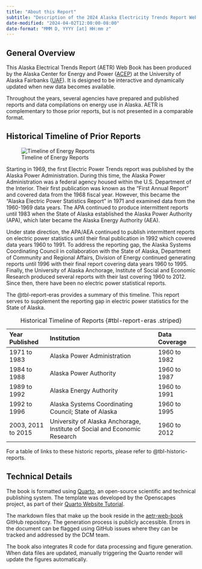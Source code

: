 ```yaml
---
title: "About this Report"
subtitle: "Description of the 2024 Alaska Electricity Trends Report Web Book"
date-modified: "2024-04-02T12:00:00-08:00"
date-format: "MMM D, YYYY [at] HH:mm z"
---
```


## General Overview

This Alaska Electrical Trends Report (AETR) Web Book has been produced by the Alaska Center for Energy and Power ([ACEP](https://www.uaf.edu/acep/)) at the University of Alaska Fairbanks ([UAF](https://www.uaf.edu/uaf/index.php)). It is designed to be interactive and dynamically updated when new data becomes available. 

Throughout the years, several agencies have prepared and published reports and data compilations on energy use in Alaska. AETR is complementary to those prior reports, but is not presented in a comparable format. 


## Historical Timeline of Prior Reports {#sec-historic-timeline}

![Timeline of Energy Reports](images/energy_stats_timeline.png){#fig-report-timeline}

Starting in 1969, the first Electric Power Trends report was published by the Alaska Power Administration. During this time, the Alaska Power Administration was a federal agency housed within the U.S. Department of the Interior. Their first publication was known as the “First Annual Report” and covered data from the 1968 fiscal year. However, this became the “Alaska Electric Power Statistics Report” in 1971 and examined data from the 1960-1969 data years. The APA continued to produce intermittent reports until 1983 when the State of Alaska established the Alaska Power Authority (APA), which later became the Alaska Energy Authority (AEA). 

Under state direction, the APA/AEA continued to publish intermittent reports on electric power statistics until their final publication in 1992 which covered data years 1960 to 1991. To address the reporting gap, the Alaska Systems Coordinating Council in collaboration with the State of Alaska, Department of Community and Regional Affairs, Division of Energy continued generating reports until 1996 with their final report covering data years 1960 to 1995. Finally, the University of Alaska Anchorage, Institute of Social and Economic Research produced several reports with their last covering 1960 to 2012. Since then, there have been no electric power statistical reports. 

The @tbl-report-eras provides a summary of this timeline. This report serves to supplement the reporting gap in electric power statistics for the State of Alaska. 


| Year Published  | Institution  | Data Coverage |
|:---------|:-------------------------|:---------|
| 1971 to 1983  | Alaska Power Administration  | 1960 to 1982 |
| 1984 to 1988  | Alaska Power Authority       | 1960 to 1987 |
| 1989 to 1992  | Alaska Energy Authority      | 1960 to 1991 |
| 1992 to 1996  | Alaska Systems Coordinating Council; State of Alaska | 1960 to 1995 |
| 2003, 2011 to 2015 | University of Alaska Anchorage, Institute of Social and Economic Research | 1960 to 2012 | 
:  Historical Timeline of Reports {#tbl-report-eras .striped}

For a table of links to these historic reports, please refer to @tbl-historic-reports.

## Technical Details

The book is formatted using [Quarto](https://quarto.org), an open-source scientific and technical publishing system. The template was developed by the Openscapes project, as part of their [Quarto Website Tutorial](https://github.com/Openscapes/quarto-website-tutorial).

The markdown files that make up the book reside in the [aetr-web-book](https://github.com/acep-uaf/aetr-web-book) GitHub repository. The generation process is publicly accessible. Errors in the document can be flagged using GitHub issues where they can be tracked and addressed by the DCM team.

The book also integrates R code for data processing and figure generation. When data files are updated, manually triggering the Quarto render will update the figures automatically.
